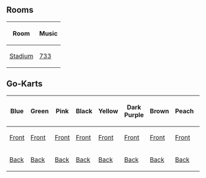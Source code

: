 
==Rooms==
<center>
{|class="wikitable" border="1"
!Room
!Music
|-
|[[Media:RoomsRink-TurboRace3000.swf|Stadium]]||[[Media:Music733.swf|733]]
|}
</center>

== Go-Karts ==
<center>
{|class="wikitable" border="1"
!Blue
!Green
!Pink
!Black
!Yellow
!Dark Purple
!Brown
!Peach
!Red
!Orange
!Dark Green
!Light Blue
!Lime Green
!Aqua
!Arctic White
|-
|[[Media:TurboRace3000-KartsBlueFront.swf|Front]]||[[Media:TurboRace3000-KartsGreenFront.swf|Front]]||[[Media:TurboRace3000-KartsPinkFront.swf|Front]]||[[Media:TurboRace3000-KartsBlackFront.swf|Front]]||[[Media:TurboRace3000-KartsYellowFront.swf|Front]]||[[Media:TurboRace3000-KartsDarkPurpleFront.swf|Front]]||[[Media:TurboRace3000-KartsBrownFront.swf|Front]]||[[Media:TurboRace3000-KartsPeachFront.swf|Front]]||[[Media:TurboRace3000-KartsRedFront.swf|Front]]||[[Media:TurboRace3000-KartsOrangeFront.swf|Front]]||[[Media:TurboRace3000-KartsDarkGreenFront.swf|Front]]||[[Media:TurboRace3000-KartsLightBlueFront.swf|Front]]||[[Media:TurboRace3000-KartsLimeGreenFront.swf|Front]]||[[Media:TurboRace3000-KartsAquaFront.swf|Front]]||[[Media:TurboRace3000-KartsArcticWhiteFront.swf|Front]]
|-
|[[Media:TurboRace3000-KartsBlueBack.swf|Back]]||[[Media:TurboRace3000-KartsGreenBack.swf|Back]]||[[Media:TurboRace3000-KartsPinkBack.swf|Back]]||[[Media:TurboRace3000-KartsBlackBack.swf|Back]]||[[Media:TurboRace3000-KartsYellowBack.swf|Back]]||[[Media:TurboRace3000-KartsDarkPurpleBack.swf|Back]]||[[Media:TurboRace3000-KartsBrownBack.swf|Back]]||[[Media:TurboRace3000-KartsPeachBack.swf|Back]]||[[Media:TurboRace3000-KartsRedBack.swf|Back]]||[[Media:TurboRace3000-KartsOrangeBack.swf|Back]]||[[Media:TurboRace3000-KartsDarkGreenBack.swf|Back]]||[[Media:TurboRace3000-KartsLightBlueBack.swf|Back]]||[[Media:TurboRace3000-KartsLimeGreenBack.swf|Back]]||[[Media:TurboRace3000-KartsAquaBack.swf|Back]]||[[Media:TurboRace3000-KartsArcticWhiteBack.swf|Back]]
|}

{{Events}}